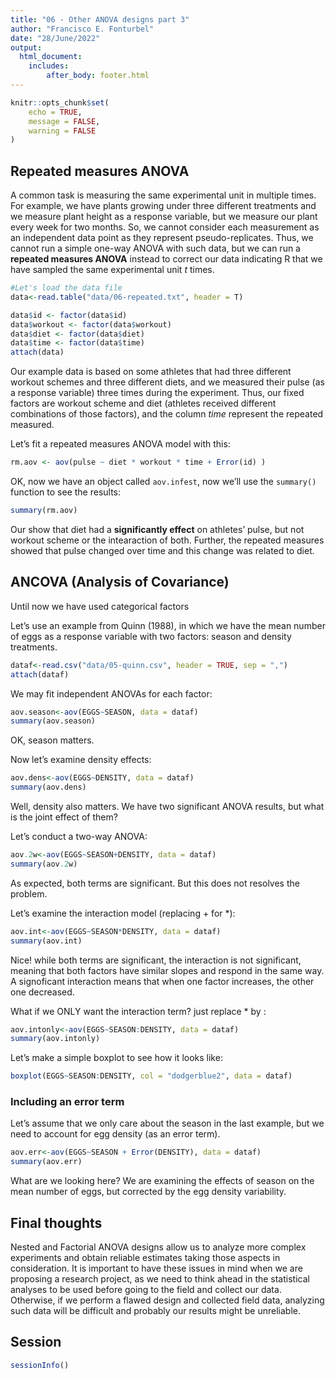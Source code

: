 ```yaml
---
title: "06 - Other ANOVA designs part 3"
author: "Francisco E. Fonturbel"
date: "28/June/2022"
output: 
  html_document:
    includes:
        after_body: footer.html
---
```


```r
knitr::opts_chunk$set(
	echo = TRUE,
	message = FALSE,
	warning = FALSE
)
```

## Repeated measures ANOVA

A common task is measuring the same experimental unit in multiple times. For example, we have plants growing under three different treatments and we measure plant height as a response variable, but we measure our plant every week for two months. So, we cannot consider each measurement as an independent data point as they represent pseudo-replicates. Thus, we cannot run a simple one-way ANOVA with such data, but we can run a **repeated measures ANOVA** instead to correct our data indicating R that we have sampled the same experimental unit _t_ times.

```r
#Let's load the data file
data<-read.table("data/06-repeated.txt", header = T)

data$id <- factor(data$id)
data$workout <- factor(data$workout)
data$diet <- factor(data$diet)
data$time <- factor(data$time)
attach(data)
```


Our example data is based on some athletes that had three different workout schemes and three different diets, and we measured their pulse (as a response variable) three times during the experiment. Thus, our fixed factors are workout scheme and diet (athletes received different combinations of those factors), and the column _time_ represent the repeated measured.


Let's fit a repeated measures ANOVA model with this:

```r
rm.aov <- aov(pulse ~ diet * workout * time + Error(id) )
```

OK, now we have an object called `aov.infest`, now we'll use the `summary()` function to see the results:

```r
summary(rm.aov)
```

Our show that diet had a **significantly effect** on athletes' pulse, but not workout scheme or the intearaction of both. Further, the repeated measures showed that pulse changed over time and this change was related to diet.


## ANCOVA (Analysis of Covariance)

Until now we have used categorical factors

Let's use an example from Quinn (1988), in which we have the mean number of eggs as a response variable with two factors: season and density treatments.

```r
dataf<-read.csv("data/05-quinn.csv", header = TRUE, sep = ",")
attach(dataf)
```

We may fit independent ANOVAs for each factor:

```r
aov.season<-aov(EGGS~SEASON, data = dataf)
summary(aov.season)
```

OK, season matters.

Now let's examine density effects:

```r
aov.dens<-aov(EGGS~DENSITY, data = dataf)
summary(aov.dens)
```

Well, density also matters. We have two significant ANOVA results, but what is the joint effect of them?

Let's conduct a two-way ANOVA:

```r
aov.2w<-aov(EGGS~SEASON+DENSITY, data = dataf)
summary(aov.2w)
```

As expected, both terms are significant. But this does not resolves the problem.

Let's examine the interaction model (replacing + for *):

```r
aov.int<-aov(EGGS~SEASON*DENSITY, data = dataf)
summary(aov.int)
```

Nice! while both terms are significant, the interaction is not significant, meaning that both factors have similar slopes and respond in the same way. A signoficant interaction means that when one factor increases, the other one decreased.

What if we ONLY want the interaction term? just replace * by :


```r
aov.intonly<-aov(EGGS~SEASON:DENSITY, data = dataf)
summary(aov.intonly)
```

Let's make a simple boxplot to see how it looks like:

```r
boxplot(EGGS~SEASON:DENSITY, col = "dodgerblue2", data = dataf)
```


### Including an error term

Let's assume that we only care about the season in the last example, but we need to account for egg density (as an error term).

```r
aov.err<-aov(EGGS~SEASON + Error(DENSITY), data = dataf)
summary(aov.err)
```

What are we looking here? We are examining the effects of season on the mean number of eggs, but corrected by the egg density variability.


## Final thoughts

Nested and Factorial ANOVA designs allow us to analyze more complex experiments and obtain reliable estimates taking those aspects in consideration. It is important to have these issues in mind when we are proposing a research project, as we need to think ahead in the statistical analyses to be used before going to the field and collect our data. Otherwise, if we perform a flawed design and collected field data, analyzing such data will be difficult and probably our results might be unreliable.

## Session

```r
sessionInfo()
```